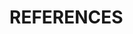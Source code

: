 <!-- If you want to references to appear somewhere before the end, add: -->
<!-- <div id="refs"></div> -->
<!-- where you want it to appear -->

<!-- In general, you shouldn't need to edit this file with the exception of
the following French/English translation. For a French document, set the following header to: # Références Citées  {-} -->

\clearpage

# REFERENCES

<!-- The following sets the appropriate indentation for the references -->
\noindent
\vspace{-2em}
\setlength{\parindent}{-0.2in}
\setlength{\leftskip}{0.2in}
\setlength{\parskip}{8pt}


